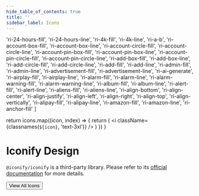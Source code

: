 ```yaml
---
hide_table_of_contents: true
title: ''
sidebar_label: Icons
---
```




<div className='template-bg-color' />

  'ri-24-hours-fill',
  'ri-24-hours-line',
  'ri-4k-fill',
  'ri-4k-line',
  'ri-a-b',
  'ri-account-box-fill',
  'ri-account-box-line',
  'ri-account-circle-fill',
  'ri-account-circle-line',
  'ri-account-pin-box-fill',
  'ri-account-pin-box-line',
  'ri-account-pin-circle-fill',
  'ri-account-pin-circle-line',
  'ri-add-box-fill',
  'ri-add-box-line',
  'ri-add-circle-fill',
  'ri-add-circle-line',
  'ri-add-fill',
  'ri-add-line',
  'ri-admin-fill',
  'ri-admin-line',
  'ri-advertisement-fill',
  'ri-advertisement-line',
  'ri-ai-generate',
  'ri-airplay-fill',
  'ri-airplay-line',
  'ri-alarm-fill',
  'ri-alarm-line',
  'ri-alarm-warning-fill',
  'ri-alarm-warning-line',
  'ri-album-fill',
  'ri-album-line',
  'ri-alert-fill',
  'ri-alert-line',
  'ri-aliens-fill',
  'ri-aliens-line',
  'ri-align-bottom',
  'ri-align-center',
  'ri-align-justify',
  'ri-align-left',
  'ri-align-right',
  'ri-align-top',
  'ri-align-vertically',
  'ri-alipay-fill',
  'ri-alipay-line',
  'ri-amazon-fill',
  'ri-amazon-line',
  'ri-anchor-fill'
]

  return icons.map((icon, index) => {
    return (
      <Grid item key={index}>
        <Tooltip arrow title={icon} placement='top'>
          <Card>
            <CardContent className='flex'>
              <i className={classnames(`${icon}`, 'text-3xl')} />
            </CardContent>
          </Card>
        </Tooltip>
      </Grid>
    )
  })
}

<h1 className='!m-0'>Iconify Design</h1>

<code>@iconify/iconify</code> is a third-party library. Please refer to its [official documentation](https://iconify.design/) for more details.

<Grid container spacing={6}>
  <Grid item xs={12}>
    <Grid container spacing={6}>
      <RenderIcons />
    </Grid>
  </Grid>
  <Grid item xs={12} className='text-center'>
    <Button
      variant='contained'
      component={Link}
      href='https://icon-sets.iconify.design/ri'
      target='_blank'
      className='!text-white'
    >
      View All Icons
    </Button>
  </Grid>
</Grid>
